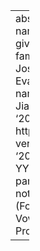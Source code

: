 ---
abstract: ''
author:
- name:
    family: Rosenfelder
    given: Ingrid
- name:
    family: Fruehwald
    given: Josef
- name:
    family: Evanini
    given: Keelan
- name:
    family: Yuan
    given: Jiahong
citation:
  issued: '2011'
  type: software
  url: http://fave.ling.upenn.edu/
  version: v0.0.0
date: '2011'
date-format: YYYY
description: v0.0.0
params:
  key: M3E7A7LS
  notes: ''
title: FAVE (Forced Alignment and Vowel Extraction) Program Suite.

---